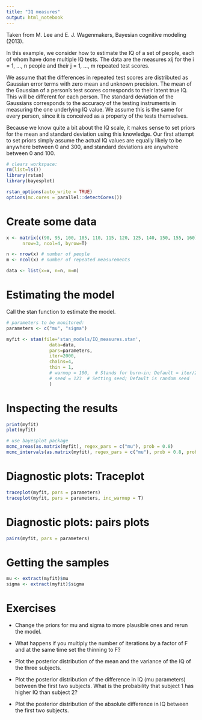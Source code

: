 ```yaml
---
title: "IQ measures"
output: html_notebook
---
```


Taken from M. Lee and E. J. Wagenmakers, Bayesian cognitive modeling (2013). 

In this example, we consider how to estimate the IQ of a set of people, each of whom have done multiple IQ tests. The data are the measures xij for the i = 1, ..., n people and their j = 1, ..., m repeated test scores.

We assume that the differences in repeated test scores are distributed as Gaussian error terms with zero mean and unknown precision. The mean of the Gaussian of a person's test scores corresponds to their latent true IQ. This will be different for each person. The standard deviation of the Gaussians corresponds to the accuracy of the testing instruments in measuring the one underlying IQ value. We assume this is the same for every person, since it is conceived as a property of the tests themselves.

Because we know quite a bit about the IQ scale, it makes sense to set priors for the mean and standard deviation using this knowledge. Our first attempt to set priors simply assume the actual IQ values are equally likely to be anywhere between 0 and 300, and standard deviations are anywhere between 0 and 100.


```r
# clears workspace: 
rm(list=ls()) 
library(rstan)
library(bayesplot)

rstan_options(auto_write = TRUE)
options(mc.cores = parallel::detectCores())


```


# Create some data

```r
x <- matrix(c(90, 95, 100, 105, 110, 115, 120, 125, 140, 150, 155, 160), 
      nrow=3, ncol=4, byrow=T) 

n <- nrow(x) # number of people
m <- ncol(x) # number of repeated measurements

data <- list(x=x, n=n, m=m) 

```


# Estimating the model

Call the stan function to estimate the model. 

```r
# parameters to be monitored: 
parameters <- c("mu", "sigma")

myfit <- stan(file='stan_models/IQ_measures.stan',   
                data=data, 
                pars=parameters,
                iter=2000, 
                chains=4, 
                thin = 1, 
                # warmup = 100,  # Stands for burn-in; Default = iter/2
                # seed = 123  # Setting seed; Default is random seed
                )

```


# Inspecting the results

```r
print(myfit)
plot(myfit)

# use bayesplot package
mcmc_areas(as.matrix(myfit), regex_pars = c("mu"), prob = 0.8)
mcmc_intervals(as.matrix(myfit), regex_pars = c("mu"), prob = 0.8, prob_outer = 0.95)

```


# Diagnostic plots: Traceplot
```r
traceplot(myfit, pars = parameters)
traceplot(myfit, pars = parameters, inc_warmup = T)

```

# Diagnostic plots: pairs plots

```r
pairs(myfit, pars = parameters)

```

# Getting the samples

```r

mu <- extract(myfit)$mu
sigma <- extract(myfit)$sigma 

```

# Exercises


- Change the priors for mu and sigma to more plausible ones and rerun the model. 

- What happens if you multiply the number of iterations by a factor of F and at the same time set the thinning to F?

- Plot the posterior distribution of the mean and the variance of the IQ of the three subjects. 

- Plot the posterior distribution of the difference in IQ (mu parameters) between the first two subjects. What is the probability that subject 1 has higher IQ than subject 2?

- Plot the posterior distribution of the absolute difference in IQ between the first two subjects. 